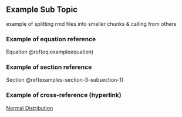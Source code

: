 ## Example Sub Topic {#example-sub-topic}

example of splitting rmd files into smaller chunks & calling from others

\begin{equation}
  E=mC^2
  (\#eq:example-1-equation)
\end{equation}

### Example of equation reference

Equation \@ref(eq:exampleequation)

### Example of section reference

Section \@ref(examples-section-3-subsection-1)

### Example of cross-reference (hyperlink)

[Normal Distribution](#prob-continuous-dist-normal)

